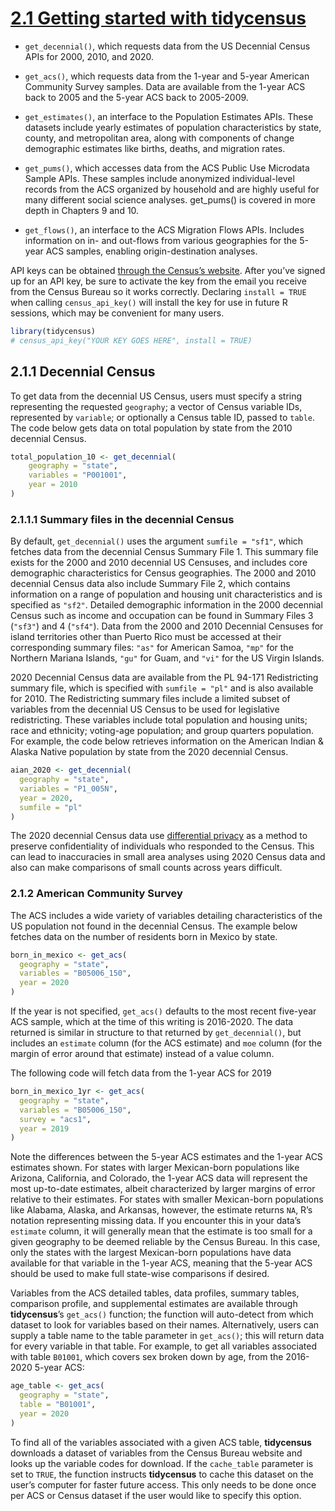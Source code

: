 # [2.1 Getting started with tidycensus](https://walker-data.com/census-r/an-introduction-to-tidycensus.html#getting-started-with-tidycensus)

* `get_decennial()`, which requests data from the US Decennial Census APIs for 2000, 2010, and 2020.

* `get_acs()`, which requests data from the 1-year and 5-year American Community Survey samples. Data are available from the 1-year ACS back to 2005 and the 5-year ACS back to 2005-2009.

* `get_estimates()`, an interface to the Population Estimates APIs. These datasets include yearly estimates of population characteristics by state, county, and metropolitan area, along with components of change demographic estimates like births, deaths, and migration rates.

* `get_pums()`, which accesses data from the ACS Public Use Microdata Sample APIs. These samples include anonymized individual-level records from the ACS organized by household and are highly useful for many different social science analyses. get_pums() is covered in more depth in Chapters 9 and 10.

* `get_flows()`, an interface to the ACS Migration Flows APIs. Includes information on in- and out-flows from various geographies for the 5-year ACS samples, enabling origin-destination analyses.

API keys can be obtained [through the Census's website](https://api.census.gov/data/key_signup.html). After you’ve signed up for an API key, be sure to activate the key from the email you receive from the Census Bureau so it works correctly. Declaring `install = TRUE` when calling `census_api_key()` will install the key for use in future R sessions, which may be convenient for many users.

```r
library(tidycensus)
# census_api_key("YOUR KEY GOES HERE", install = TRUE)
```

## 2.1.1 Decennial Census
To get data from the decennial US Census, users must specify a string representing the requested `geography`; a vector of Census variable IDs, represented by `variable`; or optionally a Census table ID, passed to `table`. The code below gets data on total population by state from the 2010 decennial Census.

```r
total_population_10 <- get_decennial(
    geography = "state",
    variables = "P001001",
    year = 2010
)
```

### 2.1.1.1 Summary files in the decennial Census
By default, `get_decennial()` uses the argument `sumfile = "sf1"`, which fetches data from the decennial Census Summary File 1. This summary file exists for the 2000 and 2010 decennial US Censuses, and includes core demographic characteristics for Census geographies. The 2000 and 2010 decennial Census data also include Summary File 2, which contains information on a range of population and housing unit characteristics and is specified as `"sf2"`. Detailed demographic information in the 2000 decennial Census such as income and occupation can be found in Summary Files 3 (`"sf3"`) and 4 (`"sf4"`). Data from the 2000 and 2010 Decennial Censuses for island territories other than Puerto Rico must be accessed at their corresponding summary files: `"as"` for American Samoa, `"mp"` for the Northern Mariana Islands, `"gu"` for Guam, and `"vi"` for the US Virgin Islands.

2020 Decennial Census data are available from the PL 94-171 Redistricting summary file, which is specified with `sumfile = "pl"` and is also available for 2010. The Redistricting summary files include a limited subset of variables from the decennial US Census to be used for legislative redistricting. These variables include total population and housing units; race and ethnicity; voting-age population; and group quarters population. For example, the code below retrieves information on the American Indian & Alaska Native population by state from the 2020 decennial Census.

```r
aian_2020 <- get_decennial(
  geography = "state",
  variables = "P1_005N",
  year = 2020,
  sumfile = "pl"
)
```

The 2020 decennial Census data use [differential privacy](https://www.census.gov/library/fact-sheets/2021/protecting-the-confidentiality-of-the-2020-census-redistricting-data.html) as a method to preserve confidentiality of individuals who responded to the Census. This can lead to inaccuracies in small area analyses using 2020 Census data and also can make comparisons of small counts across years difficult.

### 2.1.2 American Community Survey
The ACS includes a wide variety of variables detailing characteristics of the US population not found in the decennial Census. The example below fetches data on the number of residents born in Mexico by state.

```r
born_in_mexico <- get_acs(
  geography = "state", 
  variables = "B05006_150",
  year = 2020
)
```
If the year is not specified, `get_acs()` defaults to the most recent five-year ACS sample, which at the time of this writing is 2016-2020. The data returned is similar in structure to that returned by `get_decennial()`, but includes an `estimate` column (for the ACS estimate) and `moe` column (for the margin of error around that estimate) instead of a value column.

The following code will fetch data from the 1-year ACS for 2019
```r
born_in_mexico_1yr <- get_acs(
  geography = "state", 
  variables = "B05006_150", 
  survey = "acs1",
  year = 2019
)
```

Note the differences between the 5-year ACS estimates and the 1-year ACS estimates shown. For states with larger Mexican-born populations like Arizona, California, and Colorado, the 1-year ACS data will represent the most up-to-date estimates, albeit characterized by larger margins of error relative to their estimates. For states with smaller Mexican-born populations like Alabama, Alaska, and Arkansas, however, the estimate returns `NA`, R’s notation representing missing data. If you encounter this in your data’s `estimate` column, it will generally mean that the estimate is too small for a given geography to be deemed reliable by the Census Bureau. In this case, only the states with the largest Mexican-born populations have data available for that variable in the 1-year ACS, meaning that the 5-year ACS should be used to make full state-wise comparisons if desired.


Variables from the ACS detailed tables, data profiles, summary tables, comparison profile, and supplemental estimates are available through **tidycensus**’s `get_acs()` function; the function will auto-detect from which dataset to look for variables based on their names. Alternatively, users can supply a table name to the table parameter in `get_acs()`; this will return data for every variable in that table. For example, to get all variables associated with table `B01001`, which covers sex broken down by age, from the 2016-2020 5-year ACS:

```r
age_table <- get_acs(
  geography = "state", 
  table = "B01001",
  year = 2020
)
```

To find all of the variables associated with a given ACS table, **tidycensus** downloads a dataset of variables from the Census Bureau website and looks up the variable codes for download. If the `cache_table` parameter is set to `TRUE`, the function instructs **tidycensus** to cache this dataset on the user’s computer for faster future access. This only needs to be done once per ACS or Census dataset if the user would like to specify this option.
